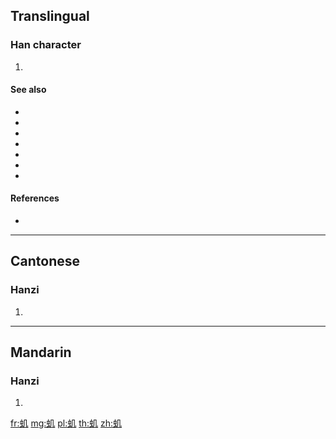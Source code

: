 {{character info/new}}
{{also|蟣}}
==Translingual==

===Han character===
{{Han char|rn=142|rad=虫|as=02|sn=8|four=57110|canj=LIHN}}

# {{defn|Han|sort=虫02}}

====See also====
* {{l|mul|sc=Hani|卵}}
* {{l|mul|sc=Hani|蛋}}
* {{l|mul|sc=Hani|蟣}}
* {{l|mul|sc=Hani|鮞}}
* {{l|mul|sc=Hani|鯤}}
* {{l|mul|sc=Hani|鲕}}
* {{l|mul|sc=Hani|鲲}}

====References====
* {{Han ref|kx=1076.230|dkj=32809|dj=1545.100|hdz=42833.090|uh=866E|ud=34414|bh=CDCA|bd=52682}}

----

==Cantonese==

===Hanzi===
{{yue-hanzi|jyut=|y=gei2|tra=蟣}}

# {{defn|lang=yue|sort=虫02}}

----

==Mandarin==

===Hanzi===
{{cmn-hanzi|tra=蟣|pin=[[jī]] ([[ji1]])|wg=chi<sup>1</sup>}}

# {{defn|lang=cmn|sort=虫02}}

[[fr:虮]]
[[mg:虮]]
[[pl:虮]]
[[th:虮]]
[[zh:虮]]